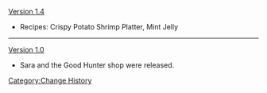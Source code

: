 [[Version 1.4]]
*{{Color|New}} Recipes: Crispy Potato Shrimp Platter, Mint Jelly
----
[[Version 1.0]]
*Sara and the Good Hunter shop were released.
<noinclude>[[Category:Change History]]</noinclude>